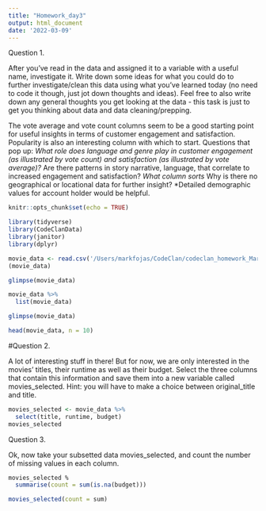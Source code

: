 ```yaml
---
title: "Homework_day3"
output: html_document
date: '2022-03-09'
---
```


Question 1.

After you’ve read in the data and assigned it to a variable with a useful name, investigate it. Write down some ideas for what you could do to further investigate/clean this data using what you’ve learned today (no need to code it though, just jot down thoughts and ideas). Feel free to also write down any general thoughts you get looking at the data - this task is just to get you thinking about data and data cleaning/prepping.


The vote average and vote count columns seem to be a good starting point for useful insights in terms of customer engagement and satisfaction. Popularity is also an interesting column with which to start.
Questions that pop up:
*What role does language and genre play in customer engagement (as illustrated by vote count) and satisfaction (as illustrated by vote average)? 
*Are there patterns in story narrative, language,  that correlate to increased engagement and satisfaction? 
*What column sorts
*Why is there no geographical or locational data for further insight?
*Detailed demographic values for account holder would be helpful.
```r
knitr::opts_chunk$set(echo = TRUE)
```
```r
library(tidyverse)
library(CodeClanData)
library(janitor)
library(dplyr)
```
```r
movie_data <- read.csv('/Users/markfojas/CodeClan/codeclan_homework_MarkAntFojas/codeclan_homework_MarkAntFojas/Homework_Day3/movies.csv')
(movie_data)

glimpse(movie_data)
```

```r
movie_data %>% 
  list(movie_data)

```

```r
glimpse(movie_data)
```

```r
head(movie_data, n = 10)
```
#Question 2.

A lot of interesting stuff in there! But for now, we are only interested in the movies’ titles, their runtime as well as their budget. Select the three columns that contain this information and save them into a new variable called movies_selected. Hint: you will have to make a choice between original_title and title.

```r
movies_selected <- movie_data %>% 
  select(title, runtime, budget)
movies_selected
```
Question 3.

Ok, now take your subsetted data movies_selected, and count the number of missing values in each column.

```r
movies_selected %
  summarise(count = sum(is.na(budget)))

movies_selected(count = sum)
```



